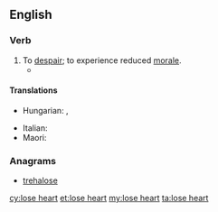 ==English==

===Verb===
{{en-verb|head=[[to]] [[lose]] [[heart]]|loses heart|losing heart|lost heart|lost heart}}

# To [[despair]]; to experience reduced [[morale]].
#* {{quote-book
|year=2008
|author=Sue Grafton
|title=J is for Judgment
|chapter=
|url=http://books.google.com/books?id=0ve5YB4pvOQC&pg=PA159&dq=%22we'd+have+lost+heart%22&hl=en&ei=X00NTeDnHc2hnweesZCtDg&sa=X&oi=book_result&ct=result&resnum=1&ved=0CCYQ6AEwAA#v=onepage&q=%22we'd%20have%20lost%20heart%22&f=false
|isbn=
|page=159
|passage=There's nothing so humbling as being a dunce in a foreign tongue, and if it weren't for her compassion, we'd have '''lost heart''' after two weeks.}}

====Translations====
{{trans-top|to despair}}
* Hungarian: {{t-|hu|elkedvetlenedik}}, {{t+|hu|elcsügged}}
{{trans-mid}}
* Italian: {{t|it|accasciarsi}}
* Maori: {{t-|mi|takarure}}
{{trans-bottom}}

===Anagrams===
* [[trehalose#English|trehalose]]

[[cy:lose heart]]
[[et:lose heart]]
[[my:lose heart]]
[[ta:lose heart]]